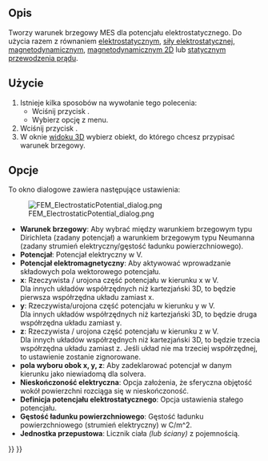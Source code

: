 <languages/>

{{Docnav
|[[FEM_ElementFluid1D/pl|Przekrój dla przepływu 1D]]
|[[FEM_ConstraintCurrentDensity/pl|Warunek brzegowy gęstości prądu]]
|[[FEM_Workbench/pl|środowisko pracy MES]]
|IconL=FEM_ElementFluid1D.svg
|IconR=FEM_ConstraintCurrentDensity.svg
|IconC=Workbench_FEM.svg
}}

{{GuiCommandContainer|
{{GuiCommand/pl
|Name=FEM ConstraintElectrostaticPotential
|Name/pl=MES: Warunek brzegowy potencjału elektrostatycznego
|MenuLocation=Model → Warunki brzegowe elektromagnetyczne → Warunek brzegowy potencjału elektrostatycznego
|Workbenches=[[FEM_Workbench/pl|MES]]
|SeeAlso=[[FEM_Example_Capacitance_Two_Balls/pl|MES: Przykład pojemność dwóch kul]], [[FEM_tutorial/pl|Poradnik MES]]
}}
{{GuiCommandFemInfo/pl
|Solvers=Elmer
}}
}}

<span id="Description"></span>
==Opis==

Tworzy warunek brzegowy MES dla potencjału elektrostatycznego. Do użycia razem z równaniem [[FEM_EquationElectrostatic/pl|elektrostatycznym]], [[FEM_EquationElectricforce/pl|siły elektrostatycznej]], [[FEM_EquationMagnetodynamic/pl|magnetodynamicznym]], [[FEM_EquationMagnetodynamic2D/pl|magnetodynamicznym 2D]] lub [[FEM_EquationStaticCurrent/pl|statycznym przewodzenia prądu]].

<span id="Usage"></span>
==Użycie==

# Istnieje kilka sposobów na wywołanie tego polecenia:
#* Wciśnij przycisk {{Button|[[Image:FEM_ConstraintElectrostaticPotential.svg|16px]] '''Warunek brzegowy potencjału elektrostatycznego'''}}.
#* Wybierz opcję {{MenuCommand|Model → Warunki brzegowe elektromagnetyczne → [[Image:FEM_ConstraintElectrostaticPotential.svg|16px]] Warunek brzegowy potencjału elektrostatycznego}} z menu.
# Wciśnij przycisk {{Button|Dodaj}}.
# W oknie [[3D_view/pl|widoku 3D]] wybierz obiekt, do którego chcesz przypisać warunek brzegowy.

<span id="Options"></span>
==Opcje==

To okno dialogowe zawiera następujące ustawienia:

[[Image:FEM_ElectrostaticPotential_dialog.png]]

* '''Warunek brzegowy''': Aby wybrać między warunkiem brzegowym typu Dirichleta (zadany potencjał) a warunkiem brzegowym typu Neumanna (zadany strumień elektryczny/gęstość ładunku powierzchniowego). {{Version/pl|1.1}}
* '''Potencjał''': Potencjał elektryczny w V.
* '''Potencjał elektromagnetyczny''': Aby aktywować wprowadzanie składowych pola wektorowego potencjału.
* '''x''': Rzeczywista / urojona część potencjału w kierunku x w V.<br> Dla innych układów współrzędnych niż kartezjański 3D, to będzie pierwsza współrzędna układu zamiast x.
* '''y''': Rzeczywista/urojona część potencjału w kierunku y w V.<br> Dla innych układów współrzędnych niż kartezjański 3D, to będzie druga współrzędna układu zamiast y.
* '''z''': Rzeczywista / urojona część potencjału w kierunku z w V.<br> Dla innych układów współrzędnych niż kartezjański 3D, to będzie trzecia współrzędna układu zamiast z. Jeśli układ nie ma trzeciej współrzędnej, to ustawienie zostanie zignorowane.
* '''pola wyboru obok x, y, z''': Aby zadeklarować potencjał w danym kierunku jako niewiadomą dla solvera.
* '''Nieskończoność elektryczna''': Opcja założenia, że sferyczna objętość wokół powierzchni rozciąga się w nieskończoność.
* '''Definicja potencjału elektrostatycznego''': Opcja ustawienia stałego potencjału.
* '''Gęstość ładunku powierzchniowego''': Gęstość ładunku powierzchniowego (strumień elektryczny) w C/m^2. {{Version/pl|1.1}}
* '''Jednostka przepustowa''': Licznik ciała ''(lub ściany)'' z pojemnością.


{{Docnav
|[[FEM_ElementFluid1D/pl|Przekrój dla przepływu 1D]]
|[[FEM_ConstraintCurrentDensity/pl|Warunek brzegowy gęstości prądu]]
|[[FEM_Workbench/pl|środowisko pracy MES]]
|IconL=FEM_ElementFluid1D.svg
|IconR=FEM_ConstraintCurrentDensity.svg
|IconC=Workbench_FEM.svg
}}

{{FEM Tools navi{{#translation:}}}}
{{Userdocnavi{{#translation:}}}}